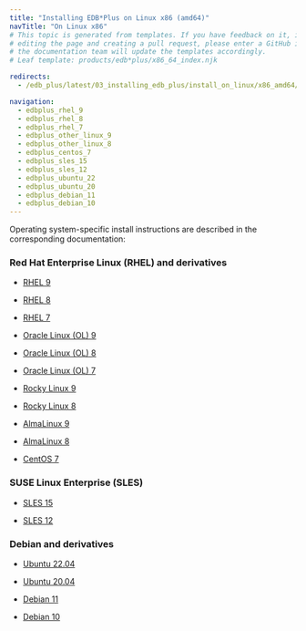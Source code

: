 ```yaml
---
title: "Installing EDB*Plus on Linux x86 (amd64)"
navTitle: "On Linux x86"
# This topic is generated from templates. If you have feedback on it, instead of
# editing the page and creating a pull request, please enter a GitHub issue and
# the documentation team will update the templates accordingly.
# Leaf template: products/edb*plus/x86_64_index.njk

redirects:
  - /edb_plus/latest/03_installing_edb_plus/install_on_linux/x86_amd64/

navigation:
  - edbplus_rhel_9
  - edbplus_rhel_8
  - edbplus_rhel_7
  - edbplus_other_linux_9
  - edbplus_other_linux_8
  - edbplus_centos_7
  - edbplus_sles_15
  - edbplus_sles_12
  - edbplus_ubuntu_22
  - edbplus_ubuntu_20
  - edbplus_debian_11
  - edbplus_debian_10
---
```


Operating system-specific install instructions are described in the corresponding documentation:

### Red Hat Enterprise Linux (RHEL) and derivatives

- [RHEL 9](edbplus_rhel_9)

- [RHEL 8](edbplus_rhel_8)

- [RHEL 7](edbplus_rhel_7)

- [Oracle Linux (OL) 9](edbplus_rhel_9)

- [Oracle Linux (OL) 8](edbplus_rhel_8)

- [Oracle Linux (OL) 7](edbplus_rhel_7)

- [Rocky Linux 9](edbplus_other_linux_9)

- [Rocky Linux 8](edbplus_other_linux_8)

- [AlmaLinux 9](edbplus_other_linux_9)

- [AlmaLinux 8](edbplus_other_linux_8)

- [CentOS 7](edbplus_centos_7)

### SUSE Linux Enterprise (SLES)

- [SLES 15](edbplus_sles_15)

- [SLES 12](edbplus_sles_12)

### Debian and derivatives

- [Ubuntu 22.04](edbplus_ubuntu_22)

- [Ubuntu 20.04](edbplus_ubuntu_20)

- [Debian 11](edbplus_debian_11)

- [Debian 10](edbplus_debian_10)
